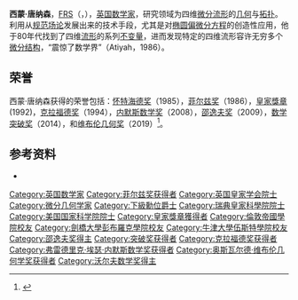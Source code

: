 {{Infobox scientist
|name              = 西蒙·唐纳森<br/>Simon Donaldson
|birth_name=Simon Kirwan Donaldson
|image             = Simon Donaldson.jpg
|image_size       =
|birth_date        = {{Birth date and age|1957|8|20|df=y}}
|birth_place       = {{UK}}[[劍橋|劍橋]]
|death_date        =
|death_place       =
|nationality       = {{UK}}
|field             = [[数学家|数学家]]
|work_institutions = [[伦敦帝国学院|伦敦帝国学院]]<br>[[石溪大学|石溪大学]]<br>[[普林斯顿高等研究院|普林斯顿高等研究院]]<br>[[史丹佛大學|史丹佛大學]]<br>[[牛津大学万灵学院|牛津大学万灵学院]]
|alma_mater        = [[牛津大學伍斯特學院|牛津大學伍斯特學院]]<br>[[剑桥大学彭布罗克学院|剑桥大学彭布罗克学院]]
|doctoral_advisor  = [[迈克尔·阿蒂亚|迈克尔·阿蒂亚]]<br>[[奈杰尔·希钦|奈杰尔·希钦]]
|doctoral_students = [[Dominic_Joyce|Dominic Joyce]]<br>[[Graham_Nelson|Graham Nelson]]<br>[[Paul_Seidel|Paul Seidel]]<br />[[Richard_Thomas_(mathematician)|Richard Thomas]]
|thesis_title = 《凯勒流形的杨-米尔斯方程》
|thesis_year = 1983
|known_for         = 光滑(微分)四维[[流形|流形]]拓扑<br>[[Donaldson_theory|Donaldson theory]]<br>[[Donaldson_theorem|Donaldson theorem]]
|awards            = {{no wrap|[[怀特海德奖|怀特海德奖]] (1985)<br>[[菲尔兹奖|菲尔兹奖]] (1986)<br>[[皇家獎章|皇家獎章]] (1992)<br>[[克拉福德奖|克拉福德奖]] (1994)<br>[[Pólya_Prize_(LMS)|Pólya Prize]] (1999)<br>[[King_Faisal_International_Prize|King Faisal International Prize]] (2006)<br>[[内默斯数学奖|内默斯数学奖]] (2008)<br>[[邵逸夫奖|邵逸夫奖]]数学奖 (2009)<br>  [[数学突破奖|数学突破奖]] (2014)}}
}}
'''西蒙·唐纳森'''，[[皇家學會院士|FRS]]（{{lang-en|'''Simon Donaldson'''}}，{{bd|1957年|8月20日}}），[[英国|英国]][[数学家|数学家]]，研究领域为四维[[微分流形|微分流形]]的[[几何|几何]]与[[拓扑学|拓扑]]。利用从[[规范场论|规范场论]]发展出来的技术手段，尤其是对[[椭圆偏微分方程|椭圆偏微分方程]]的创造性应用，他于80年代找到了四维[[流形|流形]]的系列[[不变量|不变量]]，进而发现特定的四维流形容许无穷多个[[微分结构|微分结构]]，“震惊了数学界”（Atiyah，1986）。

== 荣誉 ==
西蒙·唐纳森获得的荣誉包括：[[怀特海德奖|怀特海德奖]]（1985），[[菲尔兹奖|菲尔兹奖]]（1986），[[皇家獎章|皇家獎章]] (1992)，[[克拉福德奖|克拉福德奖]]（1994），[[内默斯数学奖|内默斯数学奖]]（2008），[[邵逸夫奖|邵逸夫奖]]（2009），[[数学突破奖|数学突破奖]]（2014），和[[奥斯瓦尔德·维布伦几何学奖|维布伦几何奖]]（2019）<ref>{{Cite news|url=http://www.ams.org/news?news_id=4705|title=2019 Oswald Veblen Prize in Geometry to Xiuxiong Chen, Simon Donaldson, and Song Sun|author=|date=|work=|accessdate=|archive-date=2020-11-16|archive-url=https://web.archive.org/web/20201116092352/http://www.ams.org/news?news_id=4705|dead-url=no}}</ref>。

==参考资料==
*{{Cite journal |last=Atiyah |first=Michael |authorlink=Michael Atiyah |lastauthoramp=yes |title=On the work of Simon Donaldson |journal=[[Proceedings_of_the_International_Congress_of_Mathematicians|Proceedings of the International Congress of Mathematicians]] |year=1986}}

{{菲尔兹奖}}
{{Shaw Prize}}
{{突破奖获得者}}
{{克拉福德奖获得者}}
{{奥斯瓦尔德·维布伦几何学奖获得者}}
{{沃尔夫数学奖}}

{{Authority control}}
{{DEFAULTSORT:Donaldson, Simon}}
[[Category:英国数学家|Category:英国数学家]]
[[Category:菲尔兹奖获得者|Category:菲尔兹奖获得者]]
[[Category:英国皇家学会院士|Category:英国皇家学会院士]]
[[Category:微分几何学家|Category:微分几何学家]]
[[Category:下級勳位爵士|Category:下級勳位爵士]]
[[Category:瑞典皇家科學院院士|Category:瑞典皇家科學院院士]]
[[Category:美国国家科学院院士|Category:美国国家科学院院士]]
[[Category:皇家獎章獲得者|Category:皇家獎章獲得者]]
[[Category:倫敦帝國學院校友|Category:倫敦帝國學院校友]]
[[Category:劍橋大學彭布羅克學院校友|Category:劍橋大學彭布羅克學院校友]]
[[Category:牛津大學伍斯特學院校友|Category:牛津大學伍斯特學院校友]]
[[Category:邵逸夫奖得主|Category:邵逸夫奖得主]]
[[Category:突破奖获得者|Category:突破奖获得者]]
[[Category:克拉福德奖获得者|Category:克拉福德奖获得者]]
[[Category:弗雷德里克·埃瑟·内默斯数学奖获得者|Category:弗雷德里克·埃瑟·内默斯数学奖获得者]]
[[Category:奥斯瓦尔德·维布伦几何学奖获得者|Category:奥斯瓦尔德·维布伦几何学奖获得者]]
[[Category:沃尔夫数学奖得主|Category:沃尔夫数学奖得主]]